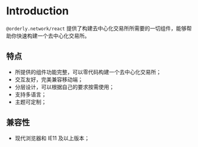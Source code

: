 # Introduction

`@orderly.network/react` 提供了构建去中心化交易所所需要的一切组件，能够帮助你快速构建一个去中心化交易所。


## 特点

- 所提供的组件功能完整，可以零代码构建一个去中心化交易所；
- 交互友好，完美兼容移动端；
- 分层设计，可以根据自己的要求按需使用；
- 支持多语言；
- 主题可定制；



## 兼容性

- 现代浏览器和 IE11 及以上版本；